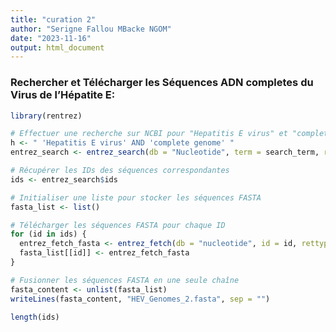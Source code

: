 ---
title: "curation 2"
author: "Serigne Fallou MBacke NGOM"
date: "2023-11-16"
output: html_document
---

### Rechercher et Télécharger les Séquences ADN completes du Virus de l'Hépatite E:
```{r, include=FALSE}
library(rentrez)

# Effectuer une recherche sur NCBI pour "Hepatitis E virus" et "complete genome"
h <- " 'Hepatitis E virus' AND 'complete genome' "
entrez_search <- entrez_search(db = "Nucleotide", term = search_term, retmax = 1079)

# Récupérer les IDs des séquences correspondantes
ids <- entrez_search$ids

# Initialiser une liste pour stocker les séquences FASTA
fasta_list <- list()

# Télécharger les séquences FASTA pour chaque ID
for (id in ids) {
  entrez_fetch_fasta <- entrez_fetch(db = "nucleotide", id = id, rettype = "fasta", retmode = "text", timeout = 60)
  fasta_list[[id]] <- entrez_fetch_fasta
}

# Fusionner les séquences FASTA en une seule chaîne
fasta_content <- unlist(fasta_list)
writeLines(fasta_content, "HEV_Genomes_2.fasta", sep = "")
```

```{r}
length(ids)
```





